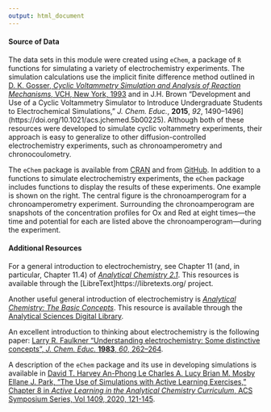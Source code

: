 ```yaml
---
output: html_document
---
```


#### Source of Data

The data sets in this module were created using `eChem`, a package of `R` functions for simulating a variety of electrochemistry experiments. The simulation calculations use the implicit finite difference method outlined in [D. K. Gosser, *Cyclic Voltammetry Simulation and Analysis of Reaction Mechanisms*, VCH, New York, 1993](https://books.google.com/books/about/Cyclic_Voltammetry.html?id=rqldPgAACAAJ) and in J.H. Brown "Development and Use of a Cyclic Voltammetry Simulator to Introduce Undergraduate Students to Electrochemical Simulations," *J. Chem. Educ.*, **2015**, *92*, 1490--1496](https://doi.org/10.1021/acs.jchemed.5b00225). Although both of these resources were developed to simulate cyclic voltammetry experiments, their approach is easy to generalize to other diffusion-controlled electrochemistry experiments, such as chronoamperometry and chronocoulometry. 

The `eChem` package is available from [CRAN](https://cran.r-project.org/web/packages/eChem/index.html) and from [GitHub](https://github.com/dtharvey/eChem). In addition to a functions to simulate electrochemistry experiments, the `eChem` package includes functions to display the results of these experiments. One example is shown on the right. The central figure is the chronoamperogram for a chronoamperometry experiment. Surrounding the chronoamperogram are snapshots of the concentration profiles for Ox and Red at eight times---the time and potential for each are listed above the chronoamperogram---during the experiment.

#### Additional Resources

For a general introduction to electrochemistry, see Chapter 11 (and, in particular, Chapter 11.4) of [*Analytical Chemistry 2.1*](https://chem.libretexts.org/Bookshelves/Analytical_Chemistry/Analytical_Chemistry_2.1_(Harvey)/11%3A_Electrochemical_Methods). This resources is available through the [LibreText]https://libretexts.org/ project.

Another useful general introduction of electrochemistry is [*Analytical Chemistry: The Basic Concepts*](https://www.asdlib.org/onlineArticles/ecourseware/Kelly_Potentiometry/EC_CONCEPTS1.HTM). This resource is available through the [Analytical Sciences Digital Library](https://asdlib.org/).

An excellent introduction to thinking about electrochemistry is the following paper: [Larry R. Faulkner "Understanding electrochemistry: Some distinctive concepts", *J. Chem. Educ.* **1983**, *60*, 262--264](https://doi.org/10.1021/ed060p262).

A description of the `eChem` package and its use in developing simulations is available in [David T. Harvey An-Phong Le Charles A. Lucy Brian M. Mosby Ellane J. Park, "The Use of Simulations with Active Learning Exercises," Chapter 8 in *Active Learning in the Analytical Chemistry Curriculum*, ACS Symposium Series, Vol 1409, 2020, 121-145](https://pubs.acs.org/doi/abs/10.1021/bk-2022-1409.ch008).



